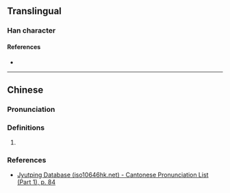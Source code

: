 {{character info}}
==Translingual==

===Han character===
{{Han char|rn=30|rad=口|as=19|sn=22|four=|canj=RMMP,XRMMP|ids=⿰口麗}}

====References====
* {{Han ref|kx=0215.090|dkj=04628|hdz=10707.140|uh=56C7|ud=22215}}

----

==Chinese==
{{zh-forms}}

===Pronunciation===
{{zh-pron
|m=lì
|c=lai6
|mc=y
|oc=y
|cat=
}}

===Definitions===
{{zh-hanzi}}

# {{rfdef|zh|sort=口19}}

===References===
* [http://www.iso10646hk.net/jp/document/download.jsp Jyutping Database (iso10646hk.net) - Cantonese Pronunciation List (Part 1), p. 84]